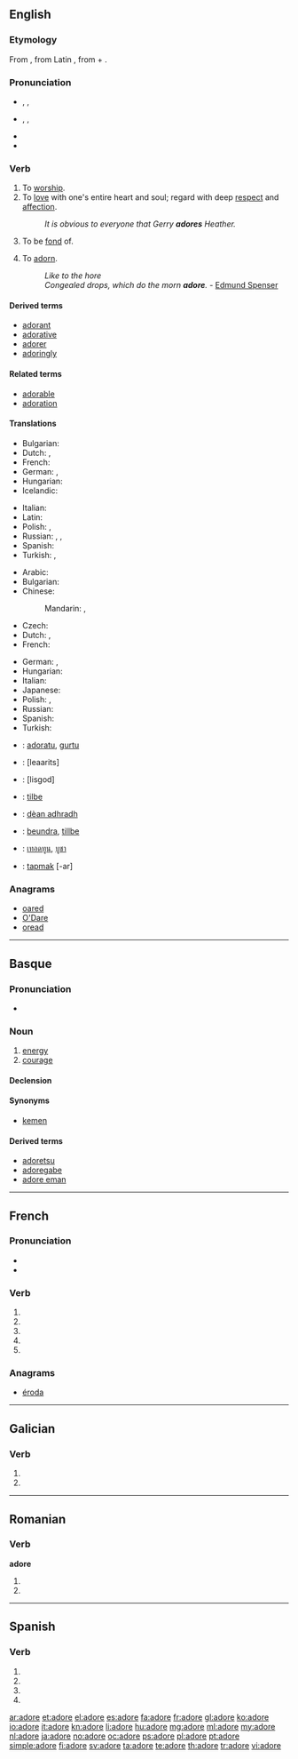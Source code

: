 {{also|adoré}}
==English==

===Etymology===
From {{etyl|fro}} {{term|aorer|lang=fro}}, from Latin {{term|adoro|lang=la}}, from {{term|ad||to|lang=la}} + {{term|oro|to speak, to pray|lang=la}}.

===Pronunciation===
* {{a|RP}} {{enPR|ədô'}}, {{IPA|/əˈdɔː/}}, {{X-SAMPA|/@"dO:/}}
* {{a|US}} {{enPR|ədôr'}}, {{IPA|/əˈdɔːr/}}, {{X-SAMPA|/@"dO:r/}}
* {{audio|en-us-adore.ogg|Audio (US)}}
* {{rhymes|ɔː(r)}}

===Verb===
{{en-verb|ador|ing}}

# To [[worship]].
# To [[love]] with one's entire heart and soul; regard with deep [[respect]] and [[affection]].
#: ''It is obvious to everyone that Gerry '''adores''' Heather.''
# To be [[fond]] of.
# {{obsolete}} To [[adorn]].
#: ''Like to the hore<br>Congealed drops, which do the morn '''adore'''.'' - [[w:Edmund Spenser|Edmund Spenser]]

====Derived terms====
* [[adorant]]
* [[adorative]]
* [[adorer]]
* [[adoringly]]

====Related terms====
* [[adorable]]
* [[adoration]]

====Translations====
{{trans-top|worship}}
* Bulgarian: {{t|bg|боготворя|tr=bogotvorjá}}
* Dutch: {{t+|nl|aanbidden}}, {{t-|nl|adoreren}}
* French: {{t+|fr|adorer}}
* German: {{t+|de|anbeten}}, {{t+|de|verehren}}
* Hungarian: {{t+|hu|imád}}
* Icelandic: {{t|is|dýrka}}
{{trans-mid}}
* Italian: {{t+|it|adorare}}
* Latin: {{t+|la|adoro|alt=adōrō}}
* Polish: {{t+|pl|uwielbiać}}, {{t|pl|wielbić}}
* Russian: {{t|ru|боготворить|tr=bogotvorít'}} {{impf}}, {{t+|ru|поклоняться|tr=poklonját'sja}} {{impf}} {{qualifier|+ [[dative case]]}}, {{t|ru|преклоняться|tr=preklonját'sja}} {{impf}} {{qualifier|[[перед]] + [[instrumental case]]}}
* Spanish: {{t|es|adorar}}
* Turkish: {{t|tr|tapmak}}, {{t|tr|tapınmak}}
{{trans-bottom}}

{{trans-top|love with entire heart and soul}}
* Arabic: {{t+|ar|عشق|tr=3áshiqa}}
* Bulgarian: {{t|bg|обожавам|tr=obožávam}}
* Chinese:
*: Mandarin: {{t-|cmn|熱愛|sc=Hani}}, {{t-|cmn|热爱|tr=rè'ài|sc=Hani}}
* Czech: {{t-|cs|zbožňovat}}
* Dutch: {{t+|nl|aanbidden}}, {{t-|nl|adoreren}}
* French: {{t+|fr|adorer}}
{{trans-mid}}
* German: {{t+|de|anbeten}}, {{t+|de|verehren}}
* Hungarian: {{t+|hu|imád}}
* Italian: {{t+|it|adorare}}
* Japanese: {{t+|ja|熱愛|alt=熱愛する|tr=ねつあいする, netsuai-suru}}
* Polish: {{t+|pl|uwielbiać}}, {{t+|pl|ubóstwiać}}
* Russian: {{t|ru|обожать|tr=obožát'}} {{impf}}
* Spanish: {{t|es|querer}}
* Turkish: {{t|tr|tapmak}}
{{trans-bottom}}

{{checktrans-top}}
* {{ttbc|eu}}: [[adoratu]], [[gurtu]]
* {{ttbc|he}}: {{t|he|להעריץ}} [leaarits]
* {{ttbc|he}}: {{t|he|לסגוד}} [lisgod]
* {{ttbc|no}}: [[tilbe]]
* {{ttbc|gd}}: [[dèan adhradh]]
{{trans-mid}}
* {{ttbc|sv}}: [[beundra]], [[tillbe]]
* {{ttbc|th}}: [[เทอดทูน]], [[บูชา]]
* {{ttbc|tr}}: [[tapmak]] [-ar]
{{trans-bottom}}

===Anagrams===
* [[oared#English|oared]]
* [[O'Dare#English|O'Dare]]
* [[oread#English|oread]]

----

==Basque==

===Pronunciation===
* {{IPA|/a´do.ɾe/|lang=eu}}

===Noun===
{{head|eu|noun}}

# [[energy]]
# [[courage]]

====Declension====
{{eu-decl-inanim noun|av=1|kv=1}}

====Synonyms====
* [[kemen]]

====Derived terms====
* [[adoretsu]]
* [[adoregabe]]
* [[adore eman]]

----

==French==

===Pronunciation===
* {{IPA|/a.dɔʁ/|lang=fr}}
* {{audio|Fr-Paris--adore.ogg|Audio (Paris)}}

===Verb===
{{fr-verb-form}}

# {{conjugation of|adorer||1|s|pres|ind|lang=fr}}
# {{conjugation of|adorer||3|s|pres|ind|lang=fr}}
# {{conjugation of|adorer||1|s|pres|sub|lang=fr}}
# {{conjugation of|adorer||1|s|pres|sub|lang=fr}}
# {{conjugation of|adorer||2|s|imp|lang=fr}}

===Anagrams===
* [[éroda#French|éroda]]

----

==Galician==

===Verb===
{{gl-verb-form}}

# {{conjugation of|adorar||lang=gl|1|s|pres|sub}}
# {{conjugation of|adorar||lang=gl|3|s|pres|sub}}

----

==Romanian==

===Verb===
'''adore'''

# {{ro-form-verb|3s|sub|adora}}
# {{ro-form-verb|3p|sub|adora}}

----

==Spanish==

===Verb===
{{es-verb-form|adorar}}

# {{es-verb form of|ending=ar|mood=imperative|pers=2|formal=yes|number=singular|adorar}}
# {{es-verb form of|ending=ar|mood=subjunctive|tense=present|pers=1|number=singular|adorar}}
# {{es-verb form of|ending=ar|mood=subjunctive|tense=present|pers=2|formal=yes|number=singular|adorar}}
# {{es-verb form of|ending=ar|mood=subjunctive|tense=present|pers=3|number=singular|adorar}}

[[ar:adore]]
[[et:adore]]
[[el:adore]]
[[es:adore]]
[[fa:adore]]
[[fr:adore]]
[[gl:adore]]
[[ko:adore]]
[[io:adore]]
[[it:adore]]
[[kn:adore]]
[[li:adore]]
[[hu:adore]]
[[mg:adore]]
[[ml:adore]]
[[my:adore]]
[[nl:adore]]
[[ja:adore]]
[[no:adore]]
[[oc:adore]]
[[ps:adore]]
[[pl:adore]]
[[pt:adore]]
[[simple:adore]]
[[fi:adore]]
[[sv:adore]]
[[ta:adore]]
[[te:adore]]
[[th:adore]]
[[tr:adore]]
[[vi:adore]]